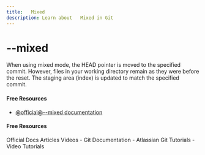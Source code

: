 ```yaml
---
title:   Mixed
description: Learn about   Mixed in Git
---
```


# --mixed

When using mixed mode, the HEAD pointer is moved to the specified commit. However, files in your working directory remain as they were before the reset. The staging area (index) is updated to match the specified commit.

#### Free Resources

- [@official@--mixed documentation](https://git-scm.com/docs/git-reset#Documentation/git-reset.txt---mixed)

#### Free Resources

<Tabs defaultValue="official">
<TabsList>
<TabsTrigger value="official">Official Docs</TabsTrigger>
<TabsTrigger value="article">Articles</TabsTrigger>
<TabsTrigger value="video">Videos</TabsTrigger>
</TabsList>

<TabsContent value="official">
- <Link href="https://git-scm.com/docs">Git Documentation</Link>
</TabsContent>
<TabsContent value="article">
- <Link href="https://www.atlassian.com/git/tutorials">Atlassian Git Tutorials</Link>
</TabsContent>
<TabsContent value="video">
- <Link href="https://www.youtube.com/results?search_query=git+--mixed+tutorial">Video Tutorials</Link>
</TabsContent>
</Tabs>
